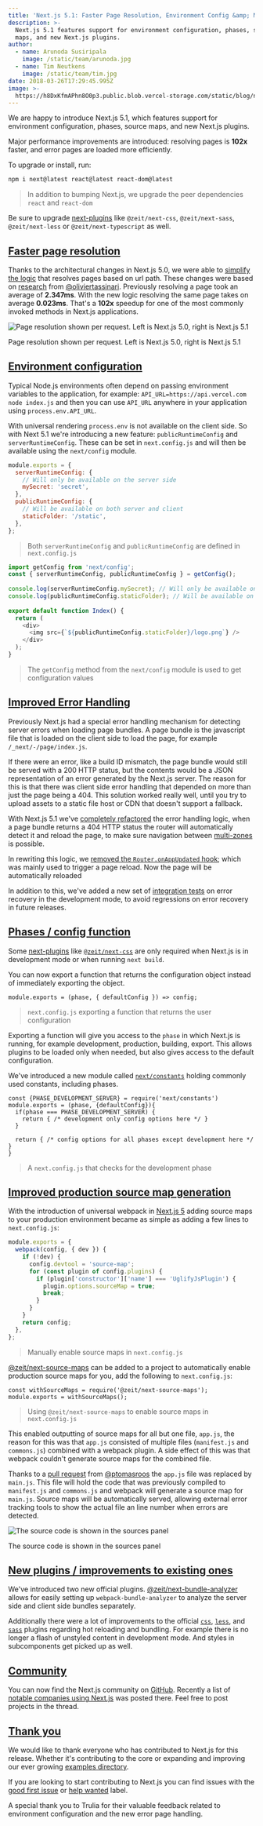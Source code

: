 ```yaml
---
title: 'Next.js 5.1: Faster Page Resolution, Environment Config &amp; More'
description: >-
  Next.js 5.1 features support for environment configuration, phases, source
  maps, and new Next.js plugins.
author:
  - name: Arunoda Susiripala
    image: /static/team/arunoda.jpg
  - name: Tim Neutkens
    image: /static/team/tim.jpg
date: 2018-03-26T17:29:45.995Z
image: >-
  https://h8DxKfmAPhn8O0p3.public.blob.vercel-storage.com/static/blog/next-5-1/twitter-card.png
---
```


We are happy to introduce Next.js 5.1, which features support for environment configuration, phases, source maps, and new Next.js plugins.

Major performance improvements are introduced: resolving pages is **102x** faster, and error pages are loaded more efficiently.

To upgrade or install, run:

```bash filename="Terminal"
npm i next@latest react@latest react-dom@latest
```

> In addition to bumping Next.js, we upgrade the peer dependencies `react` and `react-dom`

Be sure to upgrade [next-plugins](https://github.com/vercel/next-plugins) like `@zeit/next-css`, `@zeit/next-sass`, `@zeit/next-less` or `@zeit/next-typescript` as well.

[Faster page resolution](#faster-page-resolution)
-------------------------------------------------

Thanks to the architectural changes in Next.js 5.0, we were able to [simplify the logic](https://github.com/vercel/next.js/pull/3776) that resolves pages based on url path. These changes were based on [research](https://github.com/vercel/next.js/issues/3682) from [@oliviertassinari](https://github.com/oliviertassinari). Previously resolving a page took an average of **2.347ms**. With the new logic resolving the same page takes on average **0.023ms**. That's a **102x** speedup for one of the most commonly invoked methods in Next.js applications.

![Page resolution shown per request. Left is Next.js 5.0, right is Next.js 5.1](https://h8DxKfmAPhn8O0p3.public.blob.vercel-storage.com/static/blog/next-5-1/faster-resolution.png)

Page resolution shown per request. Left is Next.js 5.0, right is Next.js 5.1

[Environment configuration](#environment-configuration)
-------------------------------------------------------

Typical Node.js environments often depend on passing environment variables to the application, for example: `API_URL=https://api.vercel.com node index.js` and then you can use `API_URL` anywhere in your application using `process.env.API_URL`.

With universal rendering `process.env` is not available on the client side. So with Next 5.1 we're introducing a new feature: `publicRuntimeConfig` and `serverRuntimeConfig`. These can be set in `next.config.js` and will then be available using the `next/config` module.

```js filename="next.config.js"
module.exports = {
  serverRuntimeConfig: {
    // Will only be available on the server side
    mySecret: 'secret',
  },
  publicRuntimeConfig: {
    // Will be available on both server and client
    staticFolder: '/static',
  },
};
```

> Both `serverRuntimeConfig` and `publicRuntimeConfig` are defined in `next.config.js`

```js filename="pages/index.js"
import getConfig from 'next/config';
const { serverRuntimeConfig, publicRuntimeConfig } = getConfig();
 
console.log(serverRuntimeConfig.mySecret); // Will only be available on the server side
console.log(publicRuntimeConfig.staticFolder); // Will be available on both server and client
 
export default function Index() {
  return (
    <div>
      <img src={`${publicRuntimeConfig.staticFolder}/logo.png`} />
    </div>
  );
}
```

> The `getConfig` method from the `next/config` module is used to get configuration values

[Improved Error Handling](#improved-error-handling)
---------------------------------------------------

Previously Next.js had a special error handling mechanism for detecting server errors when loading page bundles. A page bundle is the javascript file that is loaded on the client side to load the page, for example `/_next/-/page/index.js`.

If there were an error, like a build ID mismatch, the page bundle would still be served with a 200 HTTP status, but the contents would be a JSON representation of an error generated by the Next.js server. The reason for this is that there was client side error handling that depended on more than just the page being a 404. This solution worked really well, until you try to upload assets to a static file host or CDN that doesn't support a fallback.

With Next.js 5.1 we've [completely refactored](https://github.com/vercel/next.js/pull/3849) the error handling logic, when a page bundle returns a 404 HTTP status the router will automatically detect it and reload the page, to make sure navigation between [multi-zones](https://github.com/vercel/next.js#multi-zones) is possible.

In rewriting this logic, we [removed the `Router.onAppUpdated` hook](https://github.com/vercel/next.js/blob/canary/errors/no-on-app-updated-hook.md); which was mainly used to trigger a page reload. Now the page will be automatically reloaded

In addition to this, we've added a new set of [integration tests](https://github.com/vercel/next.js/pull/3895) on error recovery in the development mode, to avoid regressions on error recovery in future releases.

[Phases / config function](#phases--config-function)
----------------------------------------------------

Some [next-plugins](https://github.com/vercel/next-plugins) like [`@zeit/next-css`](https://github.com/vercel/next-plugins/tree/master/packages/next-css) are only required when Next.js is in development mode or when running `next build`.

You can now export a function that returns the configuration object instead of immediately exporting the object.

```
module.exports = (phase, { defaultConfig }) => config;
```

> `next.config.js` exporting a function that returns the user configuration

Exporting a function will give you access to the `phase` in which Next.js is running, for example development, production, building, export. This allows plugins to be loaded only when needed, but also gives access to the default configuration.

We've introduced a new module called [`next/constants`](https://github.com/vercel/next.js/blob/canary/lib/constants.js) holding commonly used constants, including phases.

```
const {PHASE_DEVELOPMENT_SERVER} = require('next/constants')
module.exports = (phase, {defaultConfig}){
  if(phase === PHASE_DEVELOPMENT_SERVER) {
    return { /* development only config options here */ }
  }
 
  return { /* config options for all phases except development here */ }
}
```

> A `next.config.js` that checks for the development phase

[Improved production source map generation](#improved-production-source-map-generation)
---------------------------------------------------------------------------------------

With the introduction of universal webpack in [Next.js 5](/blog/next-5) adding source maps to your production environment became as simple as adding a few lines to `next.config.js`:

```js filename="next.config.js"
module.exports = {
  webpack(config, { dev }) {
    if (!dev) {
      config.devtool = 'source-map';
      for (const plugin of config.plugins) {
        if (plugin['constructor']['name'] === 'UglifyJsPlugin') {
          plugin.options.sourceMap = true;
          break;
        }
      }
    }
    return config;
  },
};
```

> Manually enable source maps in `next.config.js`

[@zeit/next-source-maps](https://github.com/vercel/next-plugins/tree/master/packages/next-source-maps) can be added to a project to automatically enable production source maps for you, add the following to `next.config.js`:

```
const withSourceMaps = require('@zeit/next-source-maps');
module.exports = withSourceMaps();
```

> Using `@zeit/next-source-maps` to enable source maps in `next.config.js`

This enabled outputting of source maps for all but one file, `app.js`, the reason for this was that `app.js` consisted of multiple files (`manifest.js` and `commons.js`) combined with a webpack plugin. A side effect of this was that webpack couldn't generate source maps for the combined file.

Thanks to a [pull request](https://github.com/vercel/next.js/pull/3793) from [@ptomasroos](https://github.com/ptomasroos) the `app.js` file was replaced by `main.js`. This file will hold the code that was previously compiled to `manifest.js` and `commons.js` and webpack will generate a source map for `main.js`. Source maps will be automatically served, allowing external error tracking tools to show the actual file an line number when errors are detected.

![The source code is shown in the sources panel](https://h8DxKfmAPhn8O0p3.public.blob.vercel-storage.com/static/blog/next-5-1/sourcemap.png)

The source code is shown in the sources panel

[New plugins / improvements to existing ones](#new-plugins--improvements-to-existing-ones)
------------------------------------------------------------------------------------------

We've introduced two new official plugins. [@zeit/next-bundle-analyzer](https://github.com/vercel/next-plugins/tree/master/packages/next-bundle-analyzer) allows for easily setting up `webpack-bundle-analyzer` to analyze the server side and client side bundles separately.

Additionally there were a lot of improvements to the official [`css`](https://github.com/vercel/next-plugins/tree/master/packages/next-css), [`less`](https://github.com/vercel/next-plugins/tree/master/packages/next-less), and [`sass`](https://github.com/vercel/next-plugins/tree/master/packages/next-sass) plugins regarding hot reloading and bundling. For example there is no longer a flash of unstyled content in development mode. And styles in subcomponents get picked up as well.

[Community](#community)
-----------------------

You can now find the Next.js community on [GitHub](https://github.com/vercel/next.js/discussions). Recently a list of [notable companies using Next.js](https://github.com/vercel/next.js/discussions/10640) was posted there. Feel free to post projects in the thread.

[Thank you](#thank-you)
-----------------------

We would like to thank everyone who has contributed to Next.js for this release. Whether it's contributing to the core or expanding and improving our ever growing [examples directory](https://github.com/vercel/next.js/tree/canary/examples).

If you are looking to start contributing to Next.js you can find issues with the [good first issue](https://github.com/vercel/next.js/issues?q=is%3Aissue+is%3Aopen+sort%3Aupdated-desc+label%3A%22good+first+issue%22) or [help wanted](https://github.com/vercel/next.js/issues?q=is%3Aissue+is%3Aopen+sort%3Aupdated-desc+label%3A%22help+wanted%22) label.

A special thank you to Trulia for their valuable feedback related to environment configuration and the new error page handling.
